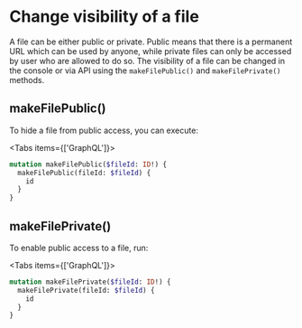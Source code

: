 
# Change visibility of a file

A file can be either public or private. Public means that there is a permanent URL which can be used by anyone, while
private files can only be accessed by user who are allowed to do so. The visibility of a file can be changed in the
console or via API using the `makeFilePublic()` and `makeFilePrivate()` methods.

## makeFilePublic()

To hide a file from public access, you can execute:

<Tabs items={['GraphQL']}><Tab> 
```graphql
mutation makeFilePublic($fileId: ID!) {
  makeFilePublic(fileId: $fileId) {
    id
  }
}
```
</Tab></Tabs>

## makeFilePrivate()

To enable public access to a file, run:

<Tabs items={['GraphQL']}><Tab>
```graphql
mutation makeFilePrivate($fileId: ID!) {
  makeFilePrivate(fileId: $fileId) {
    id
  }
}
```
</Tab></Tabs>